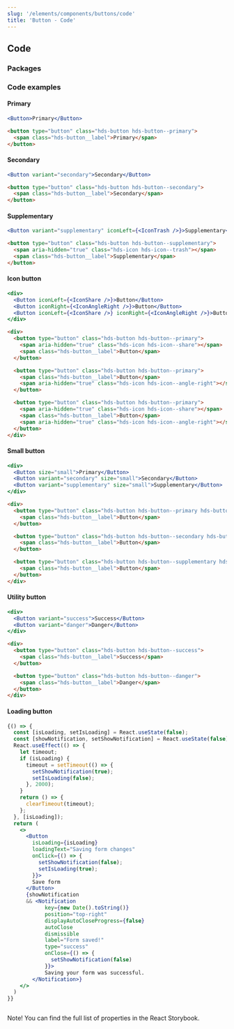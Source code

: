 ```yaml
---
slug: '/elements/components/buttons/code'
title: 'Button - Code'
---
```



## Code

### Packages
<PackageTable />


### Code examples 

#### Primary
<Playground>


```jsx
<Button>Primary</Button>
```

```html
<button type="button" class="hds-button hds-button--primary">
  <span class="hds-button__label">Primary</span>
</button>
```

</Playground>

#### Secondary
<Playground>


```jsx
<Button variant="secondary">Secondary</Button>
```

```html
<button type="button" class="hds-button hds-button--secondary">
  <span class="hds-button__label">Secondary</span>
</button>
```

</Playground>

#### Supplementary
<Playground>


```jsx
<Button variant="supplementary" iconLeft={<IconTrash />}>Supplementary</Button>
```

```html
<button type="button" class="hds-button hds-button--supplementary">
  <span aria-hidden="true" class="hds-icon hds-icon--trash"></span>
  <span class="hds-button__label">Supplementary</span>
</button>
```

</Playground>

#### Icon button
<Playground>


```jsx
<div>
  <Button iconLeft={<IconShare />}>Button</Button>
  <Button iconRight={<IconAngleRight />}>Button</Button>
  <Button iconLeft={<IconShare />} iconRight={<IconAngleRight />}>Button</Button>
</div>
```

```html
<div>
  <button type="button" class="hds-button hds-button--primary">
    <span aria-hidden="true" class="hds-icon hds-icon--share"></span>
    <span class="hds-button__label">Button</span>
  </button>

  <button type="button" class="hds-button hds-button--primary">
    <span class="hds-button__label">Button</span>
    <span aria-hidden="true" class="hds-icon hds-icon--angle-right"></span>
  </button>

  <button type="button" class="hds-button hds-button--primary">
    <span aria-hidden="true" class="hds-icon hds-icon--share"></span>
    <span class="hds-button__label">Button</span>
    <span aria-hidden="true" class="hds-icon hds-icon--angle-right"></span>
  </button>
</div>
```


</Playground>

#### Small button
<Playground>


```jsx
<div>
  <Button size="small">Primary</Button>
  <Button variant="secondary" size="small">Secondary</Button>
  <Button variant="supplementary" size="small">Supplementary</Button>
</div>
```

```html
<div>
  <button type="button" class="hds-button hds-button--primary hds-button--small">
    <span class="hds-button__label">Button</span>
  </button>

  <button type="button" class="hds-button hds-button--secondary hds-button--small">
    <span class="hds-button__label">Button</span>
  </button>

  <button type="button" class="hds-button hds-button--supplementary hds-button--small">
    <span class="hds-button__label">Button</span>
  </button>
</div>
```

</Playground>

#### Utility button
<Playground>


```jsx
<div>
  <Button variant="success">Success</Button>
  <Button variant="danger">Danger</Button>
</div>
```

```html
<div>
  <button type="button" class="hds-button hds-button--success">
    <span class="hds-button__label">Success</span>
  </button>

  <button type="button" class="hds-button hds-button--danger">
    <span class="hds-button__label">Danger</span>
  </button>
</div>
```

</Playground>

#### Loading button
<Playground>


```jsx
{() => {
  const [isLoading, setIsLoading] = React.useState(false);
  const [showNotification, setShowNotification] = React.useState(false);
  React.useEffect(() => {
    let timeout;
    if (isLoading) {
      timeout = setTimeout(() => {
        setShowNotification(true);
        setIsLoading(false);
      }, 2000);
    }
    return () => {
      clearTimeout(timeout);
    };
  }, [isLoading]);
  return (
    <>
      <Button
        isLoading={isLoading}
        loadingText="Saving form changes"
        onClick={() => {
          setShowNotification(false);
          setIsLoading(true);
        }}>
        Save form
      </Button>
      {showNotification
      && <Notification
            key={new Date().toString()}
            position="top-right"
            displayAutoCloseProgress={false}
            autoClose
            dismissible
            label="Form saved!"
            type="success"
            onClose={() => {
              setShowNotification(false)
            }}>
            Saving your form was successful.
        </Notification>}
    </>
  )
}}
```

```html

```

</Playground>

<PropertyTable />

Note! You can find the full list of properties in the <Link size="M" href="https://hds.hel.fi/storybook/react/?path=/docs/components-button--primary" external>React Storybook.</Link>

